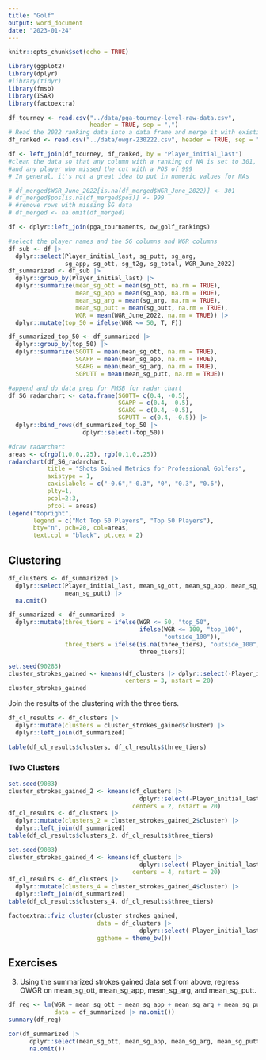 ```yaml
---
title: "Golf"
output: word_document
date: "2023-01-24"
---
```


```r
knitr::opts_chunk$set(echo = TRUE)
```

```r
library(ggplot2)
library(dplyr)
#library(tidyr)
library(fmsb)
library(ISAR)
library(factoextra)
```

```r
df_tourney <- read.csv("../data/pga-tourney-level-raw-data.csv", 
                       header = TRUE, sep = ",")
# Read the 2022 ranking data into a data frame and merge it with existing data
df_ranked <- read.csv("../data/owgr-230222.csv", header = TRUE, sep = ",")

df <- left_join(df_tourney, df_ranked, by = "Player_initial_last")
#clean the data so that any column with a ranking of NA is set to 301,
#and any player who missed the cut with a POS of 999
# In general, it's not a great idea to put in numeric values for NAs

# df_merged$WGR_June_2022[is.na(df_merged$WGR_June_2022)] <- 301
# df_merged$pos[is.na(df_merged$pos)] <- 999
# #remove rows with missing SG data
# df_merged <- na.omit(df_merged)
```

```r
df <- dplyr::left_join(pga_tournaments, ow_golf_rankings)
```

```r
#select the player names and the SG columns and WGR columns
df_sub <- df |> 
  dplyr::select(Player_initial_last, sg_putt, sg_arg, 
                sg_app, sg_ott, sg_t2g, sg_total, WGR_June_2022)
df_summarized <- df_sub |> 
  dplyr::group_by(Player_initial_last) |>
  dplyr::summarize(mean_sg_ott = mean(sg_ott, na.rm = TRUE),
                   mean_sg_app = mean(sg_app, na.rm = TRUE),
                   mean_sg_arg = mean(sg_arg, na.rm = TRUE),
                   mean_sg_putt = mean(sg_putt, na.rm = TRUE),
                   WGR = mean(WGR_June_2022, na.rm = TRUE)) |> 
  dplyr::mutate(top_50 = ifelse(WGR <= 50, T, F)) 
```


```r
df_summarized_top_50 <- df_summarized |>
  dplyr::group_by(top_50) |> 
  dplyr::summarize(SGOTT = mean(mean_sg_ott, na.rm = TRUE),
                   SGAPP = mean(mean_sg_app, na.rm = TRUE),
                   SGARG = mean(mean_sg_arg, na.rm = TRUE),
                   SGPUTT = mean(mean_sg_putt, na.rm = TRUE))
```

```r
#append and do data prep for FMSB for radar chart
df_SG_radarchart <- data.frame(SGOTT= c(0.4, -0.5), 
                               SGAPP = c(0.4, -0.5), 
                               SGARG = c(0.4, -0.5), 
                               SGPUTT = c(0.4, -0.5)) |> 
  dplyr::bind_rows(df_summarized_top_50 |> 
                     dplyr::select(-top_50))
```

```r
#draw radarchart
areas <- c(rgb(1,0,0,.25), rgb(0,1,0,.25))
radarchart(df_SG_radarchart,
           title = "Shots Gained Metrics for Professional Golfers",
           axistype = 1,
           caxislabels = c("-0.6","-0.3", "0", "0.3", "0.6"),
           plty=1,
           pcol=2:3,
           pfcol = areas)
legend("topright",
       legend = c("Not Top 50 Players", "Top 50 Players"),
       bty="n", pch=20, col=areas,
       text.col = "black", pt.cex = 2)
```


## Clustering

```r
df_clusters <- df_summarized |> 
  dplyr::select(Player_initial_last, mean_sg_ott, mean_sg_app, mean_sg_arg,
                mean_sg_putt) |> 
  na.omit()
```

```r
df_summarized <- df_summarized |> 
  dplyr::mutate(three_tiers = ifelse(WGR <= 50, "top_50",
                                     ifelse(WGR <= 100, "top_100", 
                                            "outside_100")),
                three_tiers = ifelse(is.na(three_tiers), "outside_100", 
                                     three_tiers))
```

```r
set.seed(90283)
cluster_strokes_gained <- kmeans(df_clusters |> dplyr::select(-Player_initial_last),
                                 centers = 3, nstart = 20)
cluster_strokes_gained
```
Join the results of the clustering with the three tiers. 
```r
df_cl_results <- df_clusters |> 
  dplyr::mutate(clusters = cluster_strokes_gained$cluster) |> 
  dplyr::left_join(df_summarized)
```

```r
table(df_cl_results$clusters, df_cl_results$three_tiers)
```

### Two Clusters

```r
set.seed(9083)
cluster_strokes_gained_2 <- kmeans(df_clusters |>
                                     dplyr::select(-Player_initial_last),
                                   centers = 2, nstart = 20)
df_cl_results <- df_clusters |> 
  dplyr::mutate(clusters_2 = cluster_strokes_gained_2$cluster) |> 
  dplyr::left_join(df_summarized)
table(df_cl_results$clusters_2, df_cl_results$three_tiers)
```

```r
set.seed(9083)
cluster_strokes_gained_4 <- kmeans(df_clusters |>
                                     dplyr::select(-Player_initial_last),
                                   centers = 4, nstart = 20)
df_cl_results <- df_clusters |> 
  dplyr::mutate(clusters_4 = cluster_strokes_gained_4$cluster) |> 
  dplyr::left_join(df_summarized)
table(df_cl_results$clusters_4, df_cl_results$three_tiers)
```

```r
factoextra::fviz_cluster(cluster_strokes_gained, 
                         data = df_clusters |>
                                     dplyr::select(-Player_initial_last),
                         ggtheme = theme_bw())
```

## Exercises

3. Using the summarized strokes gained data set from above, regress OWGR on 
mean_sg_ott, mean_sg_app, mean_sg_arg, and mean_sg_putt. 

```r
df_reg <- lm(WGR ~ mean_sg_ott + mean_sg_app + mean_sg_arg + mean_sg_putt,
             data = df_summarized |> na.omit())
summary(df_reg)
```
```r
cor(df_summarized |> 
      dplyr::select(mean_sg_ott, mean_sg_app, mean_sg_arg, mean_sg_putt) |> 
      na.omit())
```

